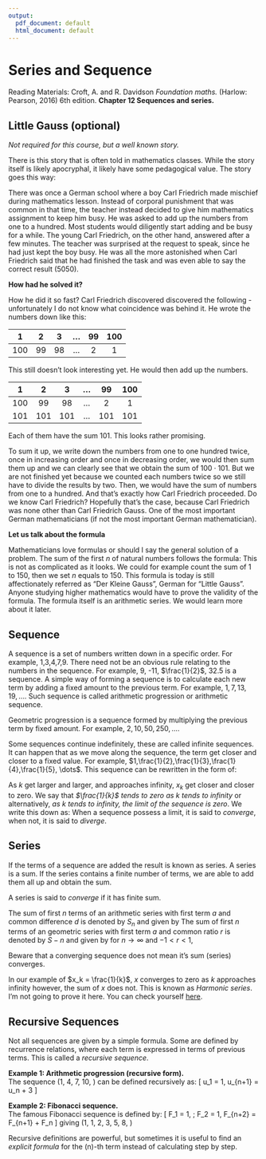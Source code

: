 ```yaml
---
output:
  pdf_document: default
  html_document: default
---
```

# Series and Sequence

Reading Materials: \newline
Croft, A. and R. Davidson *Foundation maths.* (Harlow: Pearson, 2016) 6th edition. **Chapter 12 Sequences and series.**

## Little Gauss (optional)

*Not required for this course, but a well known story.*

\noindent There is this story that is often told in mathematics classes. While the story itself is likely apocryphal, it likely have some pedagogical value. The story goes this way:



\noindent There was once a German school where a boy Carl Friedrich made mischief during mathematics lesson. Instead of corporal punishment that was common in that time, the teacher instead decided to give him mathematics assignment to keep him busy. He was asked to add up the numbers from one to a hundred. Most students would diligently start adding and be busy for a while. The young Carl Friedrich, on the other hand, answered after a few minutes. The teacher was surprised at the request to speak, since he had just kept the boy busy. He was all the more astonished when Carl Friedrich said that he had finished the task and was even able to say the correct result (5050).



**How had he solved it?**



\noindent How he did it so fast? Carl Friedrich discovered discovered the following - unfortunately I do not know what coincidence was behind it. He wrote the numbers down like this:

| 1   | 2  | 3  | $\dots$ | 99 | 100 |
|:---:|:---:|:---:|:---------------:|:---:|:---:|
| 100 | 99 | 98 | $\dots$ | 2  | 1   |

\noindent This still doesn't look interesting yet. He would then add up the numbers.

| 1   | 2   | 3   | $\dots$ | 99  | 100 |
|:---:|:---:|:---:|:---------------:|:---:|:---:|
| 100 | 99  | 98  | $\dots$ | 2   | 1   |
| 101 | 101 | 101 | $\dots$ | 101 | 101 |

\noindent Each of them have the sum 101. This looks rather promising. 

 

\noindent To sum it up, we write down the numbers from one to one hundred twice, once in increasing order and once in decreasing order, we would then sum them up and we can clearly see that we obtain the sum of $100 \cdot 101$. But we are not finished yet because we counted each numbers twice so we still have to divide the results by two. Then, we would have the sum of numbers from one to a hundred. And that's exactly how Carl Friedrich proceeded. Do we know Carl Friedrich? Hopefully that's the case, because Carl Friedrich was none other than Carl Friedrich Gauss. One of the most important German mathematicians (if not the most important German mathematician).



**Let us talk about the formula**



\noindent Mathematicians love formulas or should I say the general solution of a problem. The sum of the first $n$ of natural numbers follows the formula:
\begin{equation}
	\Sigma = \frac{n\cdot(n+1)}{2}
\end{equation}
\noindent This is not as complicated as it looks. We could for example count the sum of 1 to 150, then we set $n$ equals to 150.
\begin{equation}
	\Sigma = \frac{150\cdot(150+1)}{2}= \frac{150\cdot(151)}{2}= \frac{22650}{2}=11325
\end{equation}
\noindent This formula is today is still affectionately referred as "Der Kleine Gauss", German for "Little Gauss". Anyone studying higher mathematics would have to prove the validity of the formula. The formula itself is an arithmetic series. We would learn more about it later.

## Sequence

A sequence is a set of numbers written down in a specific order. For example, 1,3,4,7,9. There need not be an obvious rule relating to the numbers in the sequence. For example, 9, -11, $\frac{1}{2}$, 32.5 is a sequence.\newline
A simple way of forming a sequence is to calculate each new term by adding a fixed amount to the previous term. For example, $1,7,13,19, \dots$.\newline
Such sequence is called arithmetic progression or arithmetic sequence.

\vspace{5mm}

\noindent Geometric progression is a sequence formed by multiplying the previous term by fixed amount. For example, $2,10,50, 250,\dots$.

\vspace{5mm}

\noindent Some sequences continue indefinitely, these are called infinite sequences. It can happen that as we move along the sequence, the term get closer and closer to a fixed value. For example, $1,\frac{1}{2},\frac{1}{3},\frac{1}{4},\frac{1}{5}, \dots$.\newline
This sequence can be rewritten in the form of:

\begin{equation}\label{eq3}
	x_k = \frac{1}{k} \text{ , for } k = 1, 2,3,4,5,\dots
\end{equation}

\noindent As $k$ get larger and larger, and approaches infinity, $x_k$ get closer and closer to zero. We say that *$\frac{1}{k}$ tends to zero as $k$ tends to infinity* or alternatively, *as k tends to infinity, the limit of the sequence is zero*. We write this down as:
\begin{equation}\label{eq4}
\lim_{k \to \infty} \frac{1}{k} = 0
\end{equation}
\noindent When a sequence possess a limit, it is said to *converge*, when not, it is said to *diverge*.

## Series

\noindent If the terms of a sequence are added the result is known as series. A series is a sum. If the series contains a finite number of terms, we are able to add them all up and obtain the sum.\newline

\vspace{5mm}

\noindent A series is said to *converge* if it has finite sum.

\vspace{5mm}

\noindent The sum of first $n$ terms of an arithmetic series with first term $a$ and common difference $d$ is denoted by $S_n$ and given by
\begin{equation}\label{eq5}
S_n = \frac{n}{2}(2a+(n-1)d)
\end{equation}
\noindent The sum of first $n$ terms of an geometric series with first term $a$ and common ratio $r$ is denoted by $S-n$ and given by
\begin{equation}\label{eq6}
S_n = \frac{a(1-r^n)}{1-r} \text{ , for } r \neq 1
\end{equation}
\noindent for $n \to \infty$ and $-1<r<1$,
\begin{equation}\label{eq7}
S_n = \frac{a}{1-r}
\end{equation}

\noindent Beware that a converging sequence does not mean it's sum (series) converges. 

\begin{equation}
\lim_{k \to \infty} x_k = 0 \nRightarrow \sum_{k=1}^\infty x_k \text{ converges.}
\end{equation}

In our example of $x_k = \frac{1}{k}$, $x$ converges to zero as $k$ approaches infinity however, the sum of $x$ does not. This is known as *Harmonic series*. I'm not going to prove it here. You can check yourself [here](https://proofwiki.org/wiki/Harmonic_Series_is_Divergent).

## Recursive Sequences

Not all sequences are given by a simple formula. Some are defined by
recurrence relations, where each term is expressed in terms of previous terms.
This is called a *recursive sequence*.

**Example 1: Arithmetic progression (recursive form).**  
The sequence \(1, 4, 7, 10, \dots\) can be defined recursively as:
\[
u_1 = 1, \quad u_{n+1} = u_n + 3
\]

**Example 2: Fibonacci sequence.**  
The famous Fibonacci sequence is defined by:
\[
F_1 = 1, \; F_2 = 1, \quad F_{n+2} = F_{n+1} + F_n
\]
giving \(1, 1, 2, 3, 5, 8, \dots\)

Recursive definitions are powerful, but sometimes it is useful to find an
*explicit formula* for the \(n\)-th term instead of calculating step by step.
